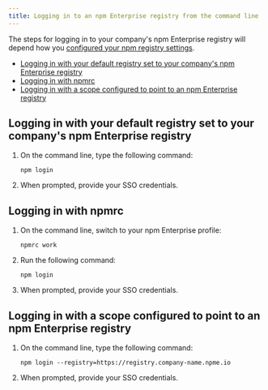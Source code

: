 ```yaml
---
title: Logging in to an npm Enterprise registry from the command line
---
```


The steps for logging in to your company's npm Enterprise registry will depend how you [configured your npm registry settings][ent-reg-config].

- [Logging in with your default registry set to your company's npm Enterprise registry](#logging-in-with-your-default-registry-set-to-your-company-s-npm-enterprise-registry)
- [Logging in with npmrc](#logging-in-with-npmrc)
- [Logging in with a scope configured to point to an npm Enterprise registry](#logging-in-with-a-scope-configured-to-point-to-an-npm-enterprise-registry)

## Logging in with your default registry set to your company's npm Enterprise registry

1. On the command line, type the following command:
    ```
    npm login
    ```
2. When prompted, provide your SSO credentials.

## Logging in with npmrc

1. On the command line, switch to your npm Enterprise profile:
    ```
    npmrc work
    ```
2. Run the following command:
    ```
    npm login
    ```
3. When prompted, provide your SSO credentials.

## Logging in with a scope configured to point to an npm Enterprise registry

1. On the command line, type the following command:
    ```
    npm login --registry=https://registry.company-name.npme.io
    ```
2. When prompted, provide your SSO credentials.


[ent-reg-config]: configuring-your-registry-settings-as-an-npm-enterprise-user
[2fa]: about-two-factor-authentication
